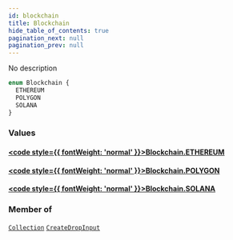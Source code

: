 ```yaml
---
id: blockchain
title: Blockchain
hide_table_of_contents: true
pagination_next: null
pagination_prev: null
---
```








No description

```graphql
enum Blockchain {
  ETHEREUM
  POLYGON
  SOLANA
}
```


### Values

#### [<code style={{ fontWeight: 'normal' }}>Blockchain.<b>ETHEREUM</b></code>](#) 
> 
> 

#### [<code style={{ fontWeight: 'normal' }}>Blockchain.<b>POLYGON</b></code>](#) 
> 
> 

#### [<code style={{ fontWeight: 'normal' }}>Blockchain.<b>SOLANA</b></code>](#) 
> 
> 



### Member of

[`Collection`](/api/objects/collection)  <Badge class="secondary" text="object"/><Bullet />[`CreateDropInput`](/api/inputs/create-drop-input)  <Badge class="secondary" text="input"/>



